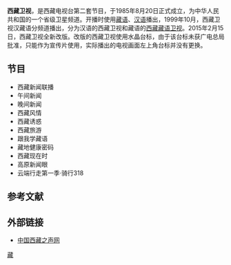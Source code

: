 {{频道资讯
| 頻道名稱     = 西藏卫视
| 頻道圖片檔案 = Tibet_TV_logo.jpg
| 頻道圖片尺寸 = 200px
| 頻道圖片名稱 = 西藏卫视的标志
| 開播日期       =
| 所屬國家或地區 = {{PRC}}
| 總部所在       = {{PRC}}[[西藏自治区|西藏自治区]]
| 視頻格式        = [[標準畫質電視|SDTV]]（[[576i|576i]] [[縱橫比_(圖像)|4:3]]）
| 音頻格式        = [[單聲道|單聲道]]/[[立體聲|立體聲]]（[[標清|標清]]）
| 播放地區       = {{PRC}}<br>{{NEP}}<br>{{BHU}}<br>{{IND}}北部<ref>{{cite web| url=http://www.tibetinfor.com.cn/web/xztzb/xz_tzb/2007020081021100914.htm| title=达兰萨拉见闻| publisher=参考消息| accessdate=2014-05-22| date=2008-10-21| deadurl=yes| archiveurl=https://web.archive.org/web/20131203045437/http://www.tibetinfor.com.cn/web/xztzb/xz_tzb/2007020081021100914.htm| archivedate=2013-12-03| df=}}</ref>
| 成立日期       = 1999年10月
| 創立者         = 
| 頻道口號       = 最心灵
| 頻道官方網站   = http://www.vtibet.com/ds/hyws/
| 備註           = 汉语卫视官方网站
| 無線電視供應商01 = 
| 無線電視頻道數01 = 
| 數位電視供應商01 = 
| 數位電視頻道數01 = 
| 衛星電視供應商01 = [[中星6A|中星6A]]
| 衛星電視頻道數01 =  3989 H 9070
| 衛星電視供應商02 = [[中星9号|中星9号]]
| 衛星電視頻道數02 =  351频道
| 有線電視供應商01 = 
| 有線電視頻道數01 = 
| 數位有線電視供應商01 = 
| 數位有線電視頻道數01 = 
| 寬頻電視供應商01 = 
| 寬頻電視頻道數01 = 
| 衛星廣播供應商01 = 
| 衛星廣播頻道數01 = 
| 線上收看網站01 = 直播中国
| 線上收看網址01 = [http://tv.cntv.cn/live/xizang 汉语卫视]
| 線上收看網站02 = 直播中国
| 線上收看網址02 = [http://tv.cntv.cn/live/xizang2 藏语卫视]
| 線上收看網站03 = 中国西藏之声网
| 線上收看網址03 = [http://www.vtibet.com/vtibet/ds/dszb/ 汉语卫视和藏语卫视]
|}}

'''西藏卫视'''，是西藏电视台第二套节目，于1985年8月20日正式成立，为中华人民共和国的一个省级卫星频道。开播时使用[[藏语|藏语]]、[[汉语|汉语]]播出，1999年10月，西藏卫视汉藏语分频道播出，分为汉语的西藏卫视和藏语的[[西藏藏语卫视|西藏藏语卫视]]。2015年2月15日，西藏卫视全新改版。改版的西藏卫视使用水晶台标，由于该台标未获广电总局批准，只能作为宣传片使用，实际播出的电视画面左上角台标并没有更换。

== 节目 ==
* 西藏新闻联播
* 午间新闻
* 晚间新闻
* 西藏风情
* 西藏诱惑
* 西藏旅游
* 跟我学藏语
* 藏地健康密码
* 西藏现在时
* 高原新闻眼
* 云端行走第一季·骑行318

== 参考文献 ==
{{reflist}}

==外部链接==
*[http://www.vtibet.com 中国西藏之声网] {{Wayback|url=http://www.vtibet.com/ |date=20210420151053 }}

{{电视频道信息框}}
{{中国电视小作品}}

[[Category:中国省级卫星电视频道|藏]]